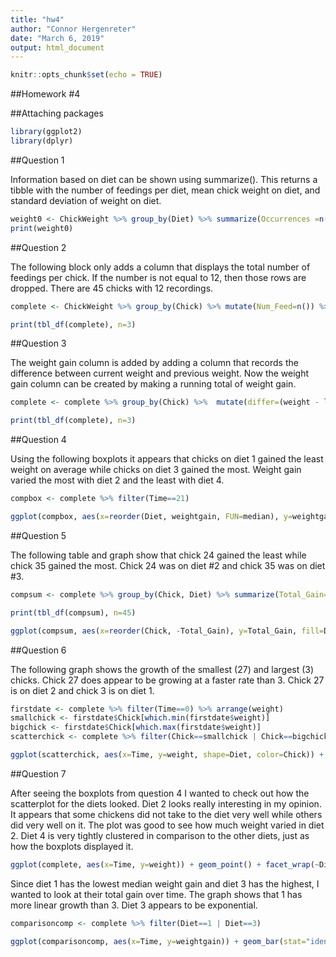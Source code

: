 ```yaml
---
title: "hw4"
author: "Connor Hergenreter"
date: "March 6, 2019"
output: html_document
---
```


```r
knitr::opts_chunk$set(echo = TRUE)
```

##Homework #4

##Attaching packages

```r
library(ggplot2)
library(dplyr)
```

##Question 1

Information based on diet can be shown using summarize(). This returns a tibble with the number of feedings per diet, mean chick weight on diet, and standard deviation of weight on diet.

```r
weight0 <- ChickWeight %>% group_by(Diet) %>% summarize(Occurrences =n(), Mean_Weight=mean(weight, na.rm=TRUE), Weight_Std_Dev=sd(weight, na.rm=TRUE))
print(weight0)
```

##Question 2

The following block only adds a column that displays the total number of feedings per chick. If the number is not equal to 12, then those rows are dropped. There are 45 chicks with 12 recordings.

```r
complete <- ChickWeight %>% group_by(Chick) %>% mutate(Num_Feed=n()) %>% filter(Num_Feed==12) %>% select(-Num_Feed)

print(tbl_df(complete), n=3)
```

##Question 3

The weight gain column is added by adding a column that records the difference between current weight and previous weight. Now the weight gain column can be created by making a running total of weight gain.

```r
complete <- complete %>% group_by(Chick) %>%  mutate(differ=(weight - lag(weight, default=weight[1])), weightgain=cumsum(differ)) %>% select(-differ)

print(tbl_df(complete), n=3)
```

##Question 4

Using the following boxplots it appears that chicks on diet 1 gained the least weight on average while chicks on diet 3 gained the most. Weight gain varied the most with diet 2 and the least with diet 4.

```r
compbox <- complete %>% filter(Time==21)

ggplot(compbox, aes(x=reorder(Diet, weightgain, FUN=median), y=weightgain, color=Diet)) + geom_boxplot() + coord_cartesian(ylim=c(0,350)) + labs(title="Weight Gain by Diet", x="Diet", y="Weight Gain") + theme(plot.title=element_text(hjust=0.5))
```

##Question 5

The following table and graph show that chick 24 gained the least while chick 35 gained the most. Chick 24 was on diet #2 and chick 35 was on diet #3.

```r
compsum <- complete %>% group_by(Chick, Diet) %>% summarize(Total_Gain=max(weightgain)) %>% arrange(Total_Gain)

print(tbl_df(compsum), n=45)

ggplot(compsum, aes(x=reorder(Chick, -Total_Gain), y=Total_Gain, fill=Diet)) + geom_bar(stat="identity") + coord_flip() + labs(title="Total Weight Gain Per Chick",x="Chick",y="Total Weight Gain") + theme(plot.title=element_text(hjust=0.5))
```

##Question 6

The following graph shows the growth of the smallest (27) and largest (3) chicks. Chick 27 does appear to be growing at a faster rate than 3. Chick 27 is on diet 2 and chick 3 is on diet 1.


```r
firstdate <- complete %>% filter(Time==0) %>% arrange(weight)
smallchick <- firstdate$Chick[which.min(firstdate$weight)]
bigchick <- firstdate$Chick[which.max(firstdate$weight)]
scatterchick <- complete %>% filter(Chick==smallchick | Chick==bigchick)

ggplot(scatterchick, aes(x=Time, y=weight, shape=Diet, color=Chick)) + geom_point(size=4) + geom_smooth(method=lm, se=FALSE, fullrange=TRUE) + labs(title="Weight Gain of Smallest and Largest Chicks Over Time",y="Weight") + theme(plot.title=element_text(hjust=0.5))
```

##Question 7

After seeing the boxplots from question 4 I wanted to check out how the scatterplot for the diets looked. Diet 2 looks really interesting in my opinion. It appears that some chickens did not take to the diet very well while others did very well on it. The plot was good to see how much weight varied in diet 2. Diet 4 is very tightly clustered in comparison to the other diets, just as how the boxplots displayed it.

```r
ggplot(complete, aes(x=Time, y=weight)) + geom_point() + facet_wrap(~Diet) + geom_smooth(method=lm, se=FALSE, fullrange=TRUE) + labs(title="Weight Over Time by Diet", y="Weight") + theme(plot.title=element_text(hjust=0.5))
```

Since diet 1 has the lowest median weight gain and diet 3 has the highest, I wanted to look at their total gain over time. The graph shows that 1 has more linear growth than 3. Diet 3 appears to be exponential.

```r
comparisoncomp <- complete %>% filter(Diet==1 | Diet==3)

ggplot(comparisoncomp, aes(x=Time, y=weightgain)) + geom_bar(stat="identity") + facet_grid(~Diet) + labs(title="Total Weight Gain Over Time For Diets 1 and 3", y="Weight Gain") + theme(plot.title=element_text(hjust=0.5))
```